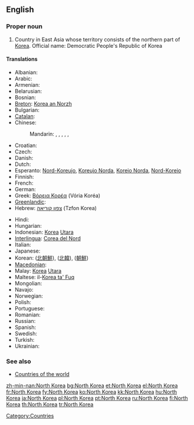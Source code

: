 ==English==
{{wikipedia}}

===Proper noun===
{{en-proper noun}}

# Country in East Asia whose territory consists of the northern part of [[Korea]]. Official name: Democratic People's Republic of Korea

====Translations====
{{trans-top|Democratic People's Republic of Korea}}
* Albanian: {{t|sq|Koreja e Veriut}}
* Arabic: {{t|ar|كوريا الشمالية|f|tr=kuuriya al-shamalíyya}}
* Armenian: {{t-|hy|Հյուսիսային Կորեա|tr=Hyusisayin Korea}}
* Belarusian: {{t|be|Паўночная Карэя|f|tr=Paŭnóčnaja Karéja|xs=Belarusian}}
* Bosnian: {{t-|bs|Sjeverna Koreja|f}}
* [[Breton]]: [[Korea an Norzh]]
* Bulgarian: {{t+|bg|Северна Корея|f|tr=Séverna Koréja}}
* [[Catalan]]: {{t-|ca|Corea del Nord|f}}
* Chinese:
*: Mandarin: {{t-|cmn|北朝鮮|sc=Hani}},  {{t|cmn|北朝鲜|tr=Běi Cháoxiǎn|sc=Hani}},  {{t-|cmn|朝鮮|sc=Hani}},  {{t-|cmn|朝鲜|tr=Cháoxiǎn|sc=Hani}},  {{t|cmn|北韓|sc=Hani}},  {{t|cmn|北韩|tr=Běihán|sc=Hani}}
* Croatian: {{t+|hr|Sjeverna Koreja|f}}
* Czech: {{t-|cs|Severní Korea|f}}
* Danish: {{t-|da|Nordkorea}}
* Dutch: {{t+|nl|Noord-Korea}}
* Esperanto: [[Nord-Koreujo]], [[Koreujo Norda]], [[Koreio Norda]], [[Nord-Koreio]]
* Finnish: {{t+|fi|Pohjois-Korea}}
* French: {{t+|fr|Corée du Nord|f}}
* German: {{t+|de|Nordkorea|n}}
* Greek: [[Βόρεια Κορέα]] (Vória Koréa) {{f}}
* [[Greenlandic]]: {{t|kl|Korea Avannarleq}}
* Hebrew: [[צפון קוריאה]] (Tzfon Korea)
{{trans-mid}}
* Hindi: {{t|hi|उत्तर कोरिया|xs=Hindi}}
* Hungarian: {{t+|hu|Észak-Korea}}
* Indonesian: [[Korea]] [[Utara]]
* [[Interlingua]]: [[Corea del Nord]]
* Italian: {{t-|it|Corea del Nord|f}}
* Japanese: {{t+|ja|北朝鮮|tr=きたちょうせん, Kita-Chōsen}}
* Korean: {{t|ko|북조선|tr=Buk-joseon|sc=Hang}} ([[北朝鮮]]),  {{t+|ko|북한|tr=Buk-han|sc=Hang}} ([[北韓]]),  {{t+|ko|조선|tr=Joseon|sc=Hang}} ([[朝鮮]])
* [[Macedonian]]: {{t|mk|Северна Кореја|f|tr=Séverna Koréja}}
* Malay: [[Korea]] [[Utara]]
* Maltese: il-[[Korea ta' Fuq]]
* Mongolian: {{t|mn|Хойд Солонгос|tr=Khoyd Solongos|sc=Cyrl|xs=Mongolian}}
* Navajo: {{tø|nv|Kolíya Bikéyah Náhookǫsjí Siʼánígíí}}
* Norwegian: {{t+|no|Nord-Korea}}
* Polish: {{t+|pl|Korea Północna|f}}
* Portuguese: {{t+|pt|Coreia do Norte|f}}
* Romanian: {{t-|ro|Coreea de Nord|f}}
* Russian: {{t+|ru|Северная Корея|f|tr=Sévernaja Koréja}}
* Spanish: {{t+|es|Corea del Norte|f}}
* Swedish: {{t+|sv|Nordkorea}}
* Turkish: {{t+|tr|Kuzey Kore}}
* Ukrainian: {{t|uk|Північна Корея|f|tr=Pivníčna Koréja|xs=Ukrainian}}
{{trans-bottom}}

===See also===
* [[Appendix:Countries of the world|Countries of the world]]

[[Category:Countries]]

[[zh-min-nan:North Korea]]
[[bg:North Korea]]
[[et:North Korea]]
[[el:North Korea]]
[[fr:North Korea]]
[[fy:North Korea]]
[[ko:North Korea]]
[[kk:North Korea]]
[[hu:North Korea]]
[[ja:North Korea]]
[[pl:North Korea]]
[[pt:North Korea]]
[[ru:North Korea]]
[[fi:North Korea]]
[[th:North Korea]]
[[tr:North Korea]]